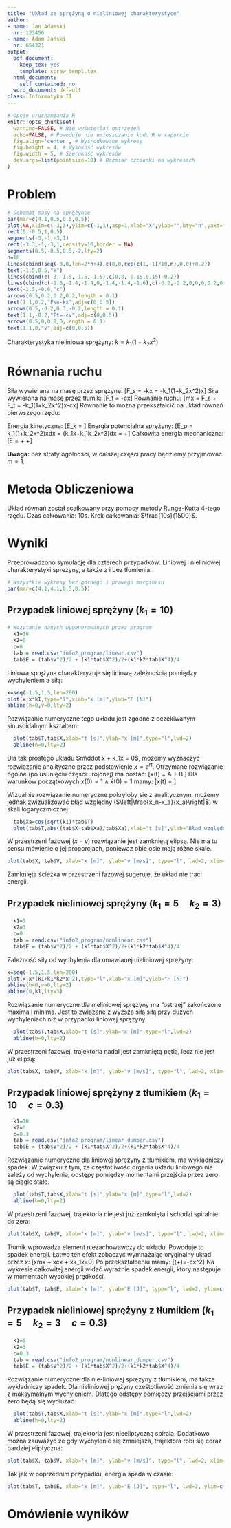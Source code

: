 ```yaml
---
title: "Układ ze sprężyną o nieliniowej charakterystyce"
author:
- name: Jan Adamski
  nr: 123456
- name: Adam Jański
  nr: 654321
output:
  pdf_document:
    keep_tex: yes
    template: spraw_templ.tex
  html_document:
    self_contained: no
  word_document: default
class: Informatyka II
---
```


```r
# Opcje uruchamiania R
knitr::opts_chunk$set(
  warning=FALSE, # Nie wyświetlaj ostrzeżeń
  echo=FALSE, # Powoduje nie umieszczanie kodu R w raporcie
  fig.align='center', # Wyśrodkowane wykresy
  fig.height = 4, # Wysokość wykresów
  fig.width = 5, # Szerokość wykresów
  dev.args=list(pointsize=10) # Rozmiar czcionki na wykresach
)
```

# Problem
```r
# Schemat masy na sprężynce
par(mar=c(4.1,0.5,0.5,0.5))
plot(NA,xlim=c(-3,3),ylim=c(-1,1),asp=1,xlab="X",ylab="",bty="n",yaxt="n")
rect(0,-0.5,1,0.5)
segments(-3,-1,-3,1)
rect(-3.3,-1,-3,1,density=10,border = NA)
segments(0.5,-0.5,0.5,-2,lty=2)
n=10
lines(cbind(seq(-3,0,len=2*n+4),c(0,0,rep(c(1,-1)/10,n),0,0)+0.2))
text(-1.5,0.5,"k")
lines(cbind(c(-3,-1.5,-1.5,-1.5),c(0,0,-0.15,0.15)-0.2))
lines(cbind(c(-1.6,-1.4,-1.4,0,-1.4,-1.4,-1.6),c(-0.2,-0.2,0,0,0,0.2,0.2)-0.2))
text(-1.5,-0.6,"c")
arrows(0.5,0.2,0.2,0.2,length = 0.1)
text(1.1,0.2,"Fs=-kx",adj=c(0,0.5))
arrows(0.5,-0.2,0.3,-0.2,length = 0.1)
text(1.1,-0.2,"Ft=-cv",adj=c(0,0.5))
arrows(0.5,0,0.8,0,length = 0.1)
text(1.1,0,"v",adj=c(0,0.5))
```

Charakterystyka nieliniowa sprężyny: $k=k_1(1+k_2x^2)$

# Równania ruchu

Siła wywierana na masę przez sprężynę:
\[F_s = -kx = -k_1(1+k_2x^2)x\]
Siła wywierana na masę przez tłumik:
\[F_t = -c\dot x\]
Równanie ruchu:
\[m\ddot x = F_s + F_t = -k_1(1+k_2x^2)x-c\dot x\]
Równanie to można przekształcić na układ równań pierwszego rzędu:
\begin{equation}\label{uklad}\begin{cases}
\dot x &= y\\
\dot y &= \frac{1}{m}\left(-k_1(1+k_2x^2)x - cy\right)
\end{cases}\end{equation}

Energia kinetyczna:
\[E_k = \frac{m\dot x^2}{2}\]
Energia potencjalna sprężyny:
\[E_p = \int k_1(1+k_2x^2)x\cdot dx = \int \left(k_1x+k_1k_2x^3\right)dx = \frac{k_1x^2}{2}+\frac{k_1k_2x^4}{4}\]
Całkowita energia mechaniczna:
\[E = \frac{m\dot x^2}{2} + \frac{k_1x^2}{2}+\frac{k_1k_2x^4}{4}\]

**Uwaga:** bez straty ogólności, w dalszej części pracy będziemy przyjmować $m=1$.

# Metoda Obliczeniowa

Układ równań został scałkowany przy pomocy metody Runge-Kutta 4-tego rzędu. Czas całkowania: $10s$. Krok całkowania: $\frac{10s}{1500}$.

# Wyniki

Przeprowadzono symulację dla czterech przypadków: Liniowej i nieliniowej charakterystyki spreżyny, a także z i bez tłumienia.

```r
# Wszystkie wykresy bez górnego i prawego marginesu
par(mar=c(4.1,4.1,0.5,0.5))
```

## Przypadek liniowej sprężyny ($k_1=10$)
```r
# Wczytanie danych wygenerowanych przez program
  k1=10
  k2=0
  c=0
  tab = read.csv("info2_program/linear.csv")
  tab$E = (tab$V^2)/2 + (k1*tab$X^2)/2+(k1*k2*tab$X^4)/4
```

Liniowa sprężyna charakteryzuje się liniową zależnością pomiędzy wychyleniem a siłą:

```r
x=seq(-1.5,1.5,len=200)
plot(x,x*k1,type="l",xlab="x [m]",ylab="F [N]")
abline(h=0,v=0,lty=2)
```
Rozwiązanie numeryczne tego układu jest zgodne z oczekiwanym sinusoidalnym kształtem:

```r
  plot(tab$T,tab$X,xlab="t [s]",ylab="x [m]",type="l",lwd=2)
  abline(h=0,lty=2)
```

Dla tak prostego układu $m\ddot x + k_1x = 0$, możemy wyznaczyć rozwiązanie analityczne przez podstawienie $x=e^{rt}$. Otrzymane rozwiązanie ogólne (po usunięciu części urojonej) ma postać:
\[x(t) = A \cos{\sqrt{\frac{k_1}{m}}t} + B \sin{\sqrt{\frac{k_1}{m}}t}\]
Dla warunków początkowych $x(0)=1\land \dot x(0)=1$ mamy:
\[x(t) = \cos{\sqrt{\frac{k_1}{m}}t}\]

Wizualnie rozwiązanie numeryczne pokryłoby się z analitycznym, możemy jednak zwizualizować błąd względny ($\left|\frac{x_n-x_a}{x_a}\right|$) w skali logaryczmicznej:

```r
  tab$Xa=cos(sqrt(k1)*tab$T)
  plot(tab$T,abs((tab$X-tab$Xa)/tab$Xa),xlab="t [s]",ylab="Błąd względny [%]",type="l",lwd=2,log="y")
```

W przestrzeni fazowej ($x-v$) rozwiązanie jest zamkniętą elipsą. Nie ma tu sensu mówienie o jej proporcjach, poniewaz obie osie mają różne skale.

```r
plot(tab$X, tab$V, xlab="x [m]", ylab="v [m/s]", type="l", lwd=2, xlim=c(-1,1), ylim=c(-4,4))
```

Zamknięta ścieżka w przestrzeni fazowej sugeruje, że układ nie traci energii.

## Przypadek nieliniowej sprężyny ($k_1=5\quad k_2=3$)
```r
  k1=5
  k2=3
  c=0
  tab = read.csv("info2_program/nonlinear.csv")
  tab$E = (tab$V^2)/2 + (k1*tab$X^2)/2+(k1*k2*tab$X^4)/4
```

Zależność siły od wychylenia dla omawianej nieliniowej sprężyny:

```r
x=seq(-1.5,1.5,len=200)
plot(x,x*(k1+k1*k2*x^2),type="l",xlab="x [m]",ylab="F [N]")
abline(h=0,v=0,lty=2)
abline(0,k1,lty=3)
```

Rozwiązanie numeryczne dla nieliniowej sprężyny ma "ostrzej" zakończone maxima i minima. Jest to związane z wyższą siłą siłą przy dużych wychyleniach niż w przypadku liniowej sprężyny.

```r
  plot(tab$T,tab$X,xlab="t [s]",ylab="x [m]",type="l",lwd=2)
  abline(h=0,lty=2)
```

W przestrzeni fazowej, trajektoria nadal jest zamkniętą pętlą, lecz nie jest już elipsą:

```r
plot(tab$X, tab$V, xlab="x [m]", ylab="v [m/s]", type="l", lwd=2, xlim=c(-1,1), ylim=c(-4,4))
```

## Przypadek liniowej sprężyny z tłumikiem ($k_1=10\quad c=0.3$)

```r
  k1=10
  k2=0
  c=0.3
  tab = read.csv("info2_program/linear_dumper.csv")
  tab$E = (tab$V^2)/2 + (k1*tab$X^2)/2+(k1*k2*tab$X^4)/4
```

Rozwiązanie numeryczne dla liniowej sprężyny z tłumikiem, ma wykładniczy spadek. W związku z tym, że częstotliwość drgania układu liniowego nie zależy od wychylenia, odstępy pomiędzy momentami przejścia przez zero są ciągle stałe.

```r
  plot(tab$T,tab$X,xlab="t [s]",ylab="x [m]",type="l",lwd=2)
  abline(h=0,lty=2)
```

W przestrzeni fazowej, trajektoria nie jest już zamknięta i schodzi spiralnie do zera:

```r
plot(tab$X, tab$V, xlab="x [m]", ylab="v [m/s]", type="l", lwd=2, xlim=c(-1,1), ylim=c(-4,4))
```

Tłumik wprowadza element niezachowawczy do układu. Powoduje to spadek energii. Łatwo ten efekt zobaczyć wymnażając oryginalny układ przez $\dot x$:
\[\dot xm\ddot x + \dot xc\dot x + \dot xk_1x=0\]
Po przekształceniu mamy:
\[\frac{d}{dt}\left(\frac{m\dot x^2}{2}+\frac{k_1 x^2}{2}\right)=-c\dot x^2\]
Na wykresie całkowitej energii widać wyraźnie spadek energii, który następuje w momentach wysokiej prędkości.

```r
plot(tab$T, tab$E, xlab="x [m]", ylab="E [J]", type="l", lwd=2, ylim=c(0,7))
```

## Przypadek nieliniowej sprężyny z tłumikiem ($k_1=5\quad k_2=3\quad c=0.3$)

```r
  k1=5
  k2=3
  c=0.3
  tab = read.csv("info2_program/nonlinear_dumper.csv")
  tab$E = (tab$V^2)/2 + (k1*tab$X^2)/2+(k1*k2*tab$X^4)/4
```

Rozwiązanie numeryczne dla nie-liniowej sprężyny z tłumikiem, ma także wykładniczy spadek. Dla nieliniowej prężyny cześtotliwość zmienia się wraz z maksymalnym wychyleniem. Dlatego odstępy pomiędzy przejściami przez zero będą się wydłużać.

```r
  plot(tab$T,tab$X,xlab="t [s]",ylab="x [m]",type="l",lwd=2)
  abline(h=0,lty=2)
```

W przestrzeni fazowej, trajektoria jest nieeliptyczną spiralą. Dodatkowo można zauważyć że gdy wychylenie się zmniejsza, trajektora robi się coraz bardziej eliptyczna:

```r
plot(tab$X, tab$V, xlab="x [m]", ylab="v [m/s]", type="l", lwd=2, xlim=c(-1,1), ylim=c(-4,4))
```

Tak jak w poprzednim przypadku, energia spada w czasie:

```r
plot(tab$T, tab$E, xlab="x [m]", ylab="E [J]", type="l", lwd=2, ylim=c(0,7))
```

# Omówienie wyników


